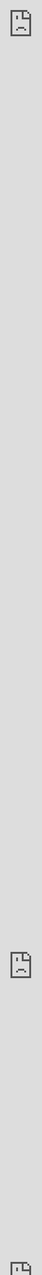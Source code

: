 ```yaml
---
title: "Using R for Research: Intro"
image: images/hex_manyR.png
about: 
    template: jolla
    image-shape: rectangle
    image-width: 15em
---
```


Fall 2024 — Wednesdays 1:30 - 2:20pm — Dist Ed, 109

------------------------------------------------------------------------

Book Course Project Assignment: [The link is for PSY 7650 MLM Course](https://studentappts.usu.edu/ramonline/BookAppt?C=C&T=P&AU=11)

# Daily Agenda

::::::::::::::::: {.panel-tabset .nav-pills}
## Day 1

::::::::::::::: {.panel-tabset .nav-pills}
## 1

\[ September 4, 2024 \]

------------------------------------------------------------------------

### Software Setup

Install R, R Studio, and R packages (`tinytex`)

Introduce R markdown & R notebooks

Workspace orientation

------------------------------------------------------------------------

#### Excyclopedia

[Vol. 1 Setting up Your Computer](https://cehs-research.github.io/eBook_install/)

#### YouTube Videos

[Getting Started: Installing R, R Studio, and R packages (2023 - 35 min)](https://www.youtube.com/watch?v=tLAZYIIVdvk)

[DIRECTIONS: Sarah's R Studio Arrangement/options (5 min)](https://www.youtube.com/watch?v=4bIzq2vxYx0)

:::: {style="max-width:608px"}
::: {style="position:relative;padding-bottom:66.118421052632%"}
<iframe id="kaltura_player" src="https://cdnapisec.kaltura.com/p/1530551/embedPlaykitJs/uiconf_id/51947332?iframeembed=true&amp;entry_id=1_5gq1ldqe&amp;config%5Bprovider%5D=%7B%22widgetId%22%3A%221_odecko16%22%7D&amp;config%5Bplayback%5D=%7B%22startTime%22%3A0%7D" allowfullscreen webkitallowfullscreen mozAllowFullScreen allow="autoplay *; fullscreen *; encrypted-media *" sandbox="allow-downloads allow-forms allow-same-origin allow-scripts allow-top-navigation allow-pointer-lock allow-popups allow-modals allow-orientation-lock allow-popups-to-escape-sandbox allow-presentation allow-top-navigation-by-user-activation" title="Fall 2024 EDUC-6560-MB1 XL" style="position:absolute;top:0;left:0;width:100%;height:100%;border:0">

</iframe>
:::
::::

## Day 2

\[ September 11, 2024 \]

------------------------------------------------------------------------

### Intro to R Syntax

Lingo - nouns (objects/data) vs. verbs (actions/functions)

R piplines, linking/chaining steps

Importing Data: csv, Excel, SPSS, etc.

------------------------------------------------------------------------

#### Slides

[Getting Started with R](https://cehs-research.github.io/PSY-6600_public/slides/ch0_getting_started_r.html#1)

#### YouTube Videos

[R lingo, nouns (objects/data) and verbs (actions/functions) (40 min)](https://www.youtube.com/watch?v=wXpuRcpOX6E)

[R pipelines, linking/chaining steps (18 min)](https://www.youtube.com/watch?v=iHYZ6ZJnekA)

[Intro to Tidy R (from MLM class in 2020 - 79 min)](https://www.youtube.com/watch?v=bZtaIUezxJY&list=PLtAksNetLqNpvUgGYL21LpyR7OszB-Qn1&index=2)

:::: {style="max-width:608px"}
::: {style="position:relative;padding-bottom:66.118421052632%"}
<iframe id="kaltura_player" src="https://cdnapisec.kaltura.com/p/1530551/embedPlaykitJs/uiconf_id/51947332?iframeembed=true&amp;entry_id=1_o0rbwg11&amp;config%5Bprovider%5D=%7B%22widgetId%22%3A%221_29il1d8x%22%7D&amp;config%5Bplayback%5D=%7B%22startTime%22%3A2190%7D" allowfullscreen webkitallowfullscreen mozAllowFullScreen allow="autoplay *; fullscreen *; encrypted-media *" sandbox="allow-downloads allow-forms allow-same-origin allow-scripts allow-top-navigation allow-pointer-lock allow-popups allow-modals allow-orientation-lock allow-popups-to-escape-sandbox allow-presentation allow-top-navigation-by-user-activation" title="Fall 2024 EDUC-6560-MB1 XL" style="position:absolute;top:0;left:0;width:100%;height:100%;border:0">

</iframe>
:::
::::

## 3-5

\[ Sept 18 & 25 and Oct 2, 2024 \]

------------------------------------------------------------------------

### Big Picture Overview

Work through a sample case from reading in the data to producing a report.

------------------------------------------------------------------------

#### In-class Example

[Thanks you Karen Munoz for providing a de-identified data]{.smallcaps} ([Excel](https://usu.box.com/s/pz56elev6tac66ju6dtph1n3jltxxyjw))

[To get started, you will need the following files saved **in the same folder**]{.underline}

***data*** in SPSS format: [SPSS dataset](https://usu.box.com/s/zvvkaa236dxofyqta44gmffn4ds0a0bt)

empty/outline skeleton ***notebook***: [Supplement Skeleton](https://usu.box.com/s/uxx8zda0fww2rm44p9r02orz2z4q5g0z)

***style*** file: [APA 7th edition](https://usu.box.com/s/f1atkg2hqt3rmvi5c48f9tup6hc3krs0)

##### Skeleton notebook after each class day

[day 3 end: Sept 18, 2024](https://usu.box.com/s/ohhzd99mt5s0vxaqekquhcedgytaof7c)

[day 4 end: Sept 25, 2024](https://usu.box.com/s/q0c04fpepqc0jc5hjofvozea221pirhq)

[day 5 end: Oct 2 2024](https://usu.box.com/s/235so3ok6ntc8uqkfvzzgrr2qpngn51z)

##### Day 3 Recording

:::: {style="max-width:608px"}
::: {style="position:relative;padding-bottom:66.118421052632%"}
<iframe id="kaltura_player" src="https://cdnapisec.kaltura.com/p/1530551/embedPlaykitJs/uiconf_id/51947332?iframeembed=true&amp;entry_id=1_ot1ta91c&amp;config%5Bprovider%5D=%7B%22widgetId%22%3A%221_hviriia1%22%7D&amp;config%5Bplayback%5D=%7B%22startTime%22%3A0%7D" allowfullscreen webkitallowfullscreen mozAllowFullScreen allow="autoplay *; fullscreen *; encrypted-media *" sandbox="allow-downloads allow-forms allow-same-origin allow-scripts allow-top-navigation allow-pointer-lock allow-popups allow-modals allow-orientation-lock allow-popups-to-escape-sandbox allow-presentation allow-top-navigation-by-user-activation" title="Using R for Research: Intro, 2024 - day 3" style="position:absolute;top:0;left:0;width:100%;height:100%;border:0">

</iframe>
:::
::::

##### Day 4 Recording

:::: {style="max-width:608px"}
::: {style="position:relative;padding-bottom:66.118421052632%"}
<iframe id="kaltura_player" src="https://cdnapisec.kaltura.com/p/1530551/embedPlaykitJs/uiconf_id/51947332?iframeembed=true&amp;entry_id=1_5v72y00a&amp;config%5Bprovider%5D=%7B%22widgetId%22%3A%221_8rqkuvew%22%7D&amp;config%5Bplayback%5D=%7B%22startTime%22%3A360%7D" allowfullscreen webkitallowfullscreen mozAllowFullScreen allow="autoplay *; fullscreen *; encrypted-media *" sandbox="allow-downloads allow-forms allow-same-origin allow-scripts allow-top-navigation allow-pointer-lock allow-popups allow-modals allow-orientation-lock allow-popups-to-escape-sandbox allow-presentation allow-top-navigation-by-user-activation" title="Using R for Research: Intro, 2024 - day 4" style="position:absolute;top:0;left:0;width:100%;height:100%;border:0">

</iframe>
:::
::::

:::::: {style="max-width:608px"}
::::: {style="position:relative;padding-bottom:66.118421052632%"}
<iframe id="kaltura_player" src="https://cdnapisec.kaltura.com/p/1530551/embedPlaykitJs/uiconf_id/51947332?iframeembed=true&amp;entry_id=1_5v72y00a&amp;config%5Bprovider%5D=%7B%22widgetId%22%3A%221_1yfky0m6%22%7D&amp;config%5Bplayback%5D=%7B%22startTime%22%3A0%7D" allowfullscreen webkitallowfullscreen mozAllowFullScreen allow="autoplay *; fullscreen *; encrypted-media *" sandbox="allow-downloads allow-forms allow-same-origin allow-scripts allow-top-navigation allow-pointer-lock allow-popups allow-modals allow-orientation-lock allow-popups-to-escape-sandbox allow-presentation allow-top-navigation-by-user-activation" title="Using R for Research: Intro, 2024 - day 4" style="position:absolute;top:0;left:0;width:100%;height:100%;border:0">

:::: {style="max-width:608px"}
::: {style="position:relative;padding-bottom:66.118421052632%"}
<iframe id="kaltura_player" src="https://cdnapisec.kaltura.com/p/1530551/embedPlaykitJs/uiconf_id/51947332?iframeembed=true&amp;entry_id=1_z2noyb7q&amp;config%5Bprovider%5D=%7B%22widgetId%22%3A%221_3vlnzldg%22%7D&amp;config%5Bplayback%5D=%7B%22startTime%22%3A387%7D" allowfullscreen webkitallowfullscreen mozAllowFullScreen allow="autoplay *; fullscreen *; encrypted-media *" sandbox="allow-downloads allow-forms allow-same-origin allow-scripts allow-top-navigation allow-pointer-lock allow-popups allow-modals allow-orientation-lock allow-popups-to-escape-sandbox allow-presentation allow-top-navigation-by-user-activation" title="Using R for Research: Intro, 2024 - day 5" style="position:absolute;top:0;left:0;width:100%;height:100%;border:0">

</iframe>
:::
::::

:::: {style="max-width:608px"}
::: {style="position:relative;padding-bottom:66.118421052632%"}
<iframe id="kaltura_player" src="https://cdnapisec.kaltura.com/p/1530551/embedPlaykitJs/uiconf_id/51947332?iframeembed=true&amp;entry_id=1_z2noyb7q&amp;config%5Bprovider%5D=%7B%22widgetId%22%3A%221_wxnqhirv%22%7D&amp;config%5Bplayback%5D=%7B%22startTime%22%3A360%7D" allowfullscreen webkitallowfullscreen mozAllowFullScreen allow="autoplay *; fullscreen *; encrypted-media *" sandbox="allow-downloads allow-forms allow-same-origin allow-scripts allow-top-navigation allow-pointer-lock allow-popups allow-modals allow-orientation-lock allow-popups-to-escape-sandbox allow-presentation allow-top-navigation-by-user-activation" title="Using R for Research: Intro, 2024 - day 5" style="position:absolute;top:0;left:0;width:100%;height:100%;border:0">

</iframe>
:::
::::

## Day 6

\[ October 9, 2024 \]

### Data Wrangling

------------------------------------------------------------------------

:::: {style="max-width:608px"}
::: {style="position:relative;padding-bottom:66.118421052632%"}
<iframe id="kaltura_player" src="https://cdnapisec.kaltura.com/p/1530551/embedPlaykitJs/uiconf_id/51947332?iframeembed=true&amp;entry_id=1_kw1qjcev&amp;config%5Bprovider%5D=%7B%22widgetId%22%3A%221_y708yo03%22%7D&amp;config%5Bplayback%5D=%7B%22startTime%22%3A300%7D" allowfullscreen webkitallowfullscreen mozAllowFullScreen allow="autoplay *; fullscreen *; encrypted-media *" sandbox="allow-downloads allow-forms allow-same-origin allow-scripts allow-top-navigation allow-pointer-lock allow-popups allow-modals allow-orientation-lock allow-popups-to-escape-sandbox allow-presentation allow-top-navigation-by-user-activation" title="Using R for Research: Intro, 2024 - day 6" style="position:absolute;top:0;left:0;width:100%;height:100%;border:0">

</iframe>
:::
::::

### 

## Day 7

\[ October 23, 2024 \]

### Data Wrangling

------------------------------------------------------------------------

:::: {style="max-width:608px"}
::: {style="position:relative;padding-bottom:66.118421052632%"}
<iframe id="kaltura_player" src="https://cdnapisec.kaltura.com/p/1530551/embedPlaykitJs/uiconf_id/51947332?iframeembed=true&amp;entry_id=1_aelqtrba&amp;config%5Bprovider%5D=%7B%22widgetId%22%3A%221_ninv57pt%22%7D&amp;config%5Bplayback%5D=%7B%22startTime%22%3A240%7D" allowfullscreen webkitallowfullscreen mozAllowFullScreen allow="autoplay *; fullscreen *; encrypted-media *" sandbox="allow-downloads allow-forms allow-same-origin allow-scripts allow-top-navigation allow-pointer-lock allow-popups allow-modals allow-orientation-lock allow-popups-to-escape-sandbox allow-presentation allow-top-navigation-by-user-activation" title="Using R for Research: Intro, 2024 - day 7" style="position:absolute;top:0;left:0;width:100%;height:100%;border:0">

</iframe>
:::
::::

### 

## Day 8

\[ October 30, 2024 \]

### TBA

:::::::

------------------------------------------------------------------------

### Powerful Plotting

| File | Link |
|----|----|
| \(1\) Data | [Ihno's Dataset (.sav)](https://github.com/CEHS-research/PSY-6600_students/raw/master/Data/Ihno_dataset.sav) |
| \(2\) Notebook | [USU Dissertation Appendix (.Rmd)](https://usu.box.com/s/myp922479i7x2l8w1nfwvvkup7fss8wa) |
| \(3\) Style | [APA 7th edition (.csl)](https://usu.box.com/s/235so3ok6ntc8uqkfvzzgrr2qpngn51z) |
:::::::::::::::::

# Downloads

::: {.panel-tabset .nav-pills}
## Skeletons

[Publication Supplemental Material](https://usu.box.com/s/uxx8zda0fww2rm44p9r02orz2z4q5g0z)

[USU Dissertation Appendix](https://usu.box.com/s/qh8gob4h2ez6c5q2bor3sw2s6kdveozb)

Need to download: apa 7th style file

## Examples

Appendix: [Weightloss.Rmd](https://usu.box.com/s/vnl54ofkcybyq67persg7bke9wjyhnx3)
:::

# 
:::::
::::::
:::::::::::::::
